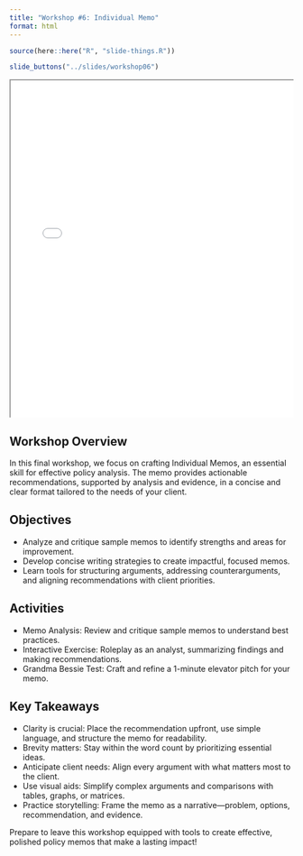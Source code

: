 ```yaml
---
title: "Workshop #6: Individual Memo"
format: html
---
```


```r
source(here::here("R", "slide-things.R"))
```

```r
slide_buttons("../slides/workshop06")
```

<div class="container" style="position: relative; overflow: hidden; width: 100%; min-height:600px;">
  <iframe src="../slides/workshop06.html" style="position:absolute; top: 0; left: 0; bottom: 0; right: 0; width: 100%; height:100%;"></iframe>
</div>

## Workshop Overview

In this final workshop, we focus on crafting Individual Memos, an essential skill for effective policy analysis. The memo provides actionable recommendations, supported by analysis and evidence, in a concise and clear format tailored to the needs of your client.

## Objectives

- Analyze and critique sample memos to identify strengths and areas for improvement.
- Develop concise writing strategies to create impactful, focused memos.
- Learn tools for structuring arguments, addressing counterarguments, and aligning recommendations with client priorities.

## Activities

- Memo Analysis: Review and critique sample memos to understand best practices.
- Interactive Exercise: Roleplay as an analyst, summarizing findings and making recommendations.
- Grandma Bessie Test: Craft and refine a 1-minute elevator pitch for your memo.

## Key Takeaways

- Clarity is crucial: Place the recommendation upfront, use simple language, and structure the memo for readability.
- Brevity matters: Stay within the word count by prioritizing essential ideas.
- Anticipate client needs: Align every argument with what matters most to the client.
- Use visual aids: Simplify complex arguments and comparisons with tables, graphs, or matrices.
- Practice storytelling: Frame the memo as a narrative—problem, options, recommendation, and evidence.

Prepare to leave this workshop equipped with tools to create effective, polished policy memos that make a lasting impact!

